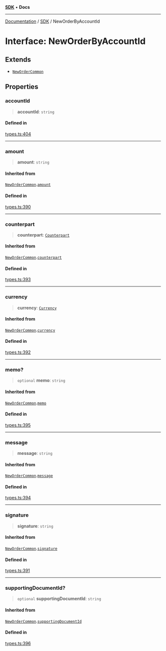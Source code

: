 [**SDK**](../index.mdx) • **Docs**

***

[Documentation](../../index.mdx) / [SDK](../README.mdx) / NewOrderByAccountId

# Interface: NewOrderByAccountId

## Extends

- [`NewOrderCommon`](NewOrderCommon.mdx)

## Properties

### accountId

> **accountId**: `string`

#### Defined in

[types.ts:404](https://github.com/monerium/js-monorepo/blob/1f07b3662d18c631941e215c70068d205e95c304/packages/sdk/src/types.ts#L404)

***

### amount

> **amount**: `string`

#### Inherited from

[`NewOrderCommon`](NewOrderCommon.mdx).[`amount`](NewOrderCommon.mdx#amount)

#### Defined in

[types.ts:390](https://github.com/monerium/js-monorepo/blob/1f07b3662d18c631941e215c70068d205e95c304/packages/sdk/src/types.ts#L390)

***

### counterpart

> **counterpart**: [`Counterpart`](Counterpart.mdx)

#### Inherited from

[`NewOrderCommon`](NewOrderCommon.mdx).[`counterpart`](NewOrderCommon.mdx#counterpart)

#### Defined in

[types.ts:393](https://github.com/monerium/js-monorepo/blob/1f07b3662d18c631941e215c70068d205e95c304/packages/sdk/src/types.ts#L393)

***

### currency

> **currency**: [`Currency`](../enumerations/Currency.mdx)

#### Inherited from

[`NewOrderCommon`](NewOrderCommon.mdx).[`currency`](NewOrderCommon.mdx#currency)

#### Defined in

[types.ts:392](https://github.com/monerium/js-monorepo/blob/1f07b3662d18c631941e215c70068d205e95c304/packages/sdk/src/types.ts#L392)

***

### memo?

> `optional` **memo**: `string`

#### Inherited from

[`NewOrderCommon`](NewOrderCommon.mdx).[`memo`](NewOrderCommon.mdx#memo)

#### Defined in

[types.ts:395](https://github.com/monerium/js-monorepo/blob/1f07b3662d18c631941e215c70068d205e95c304/packages/sdk/src/types.ts#L395)

***

### message

> **message**: `string`

#### Inherited from

[`NewOrderCommon`](NewOrderCommon.mdx).[`message`](NewOrderCommon.mdx#message)

#### Defined in

[types.ts:394](https://github.com/monerium/js-monorepo/blob/1f07b3662d18c631941e215c70068d205e95c304/packages/sdk/src/types.ts#L394)

***

### signature

> **signature**: `string`

#### Inherited from

[`NewOrderCommon`](NewOrderCommon.mdx).[`signature`](NewOrderCommon.mdx#signature)

#### Defined in

[types.ts:391](https://github.com/monerium/js-monorepo/blob/1f07b3662d18c631941e215c70068d205e95c304/packages/sdk/src/types.ts#L391)

***

### supportingDocumentId?

> `optional` **supportingDocumentId**: `string`

#### Inherited from

[`NewOrderCommon`](NewOrderCommon.mdx).[`supportingDocumentId`](NewOrderCommon.mdx#supportingdocumentid)

#### Defined in

[types.ts:396](https://github.com/monerium/js-monorepo/blob/1f07b3662d18c631941e215c70068d205e95c304/packages/sdk/src/types.ts#L396)
